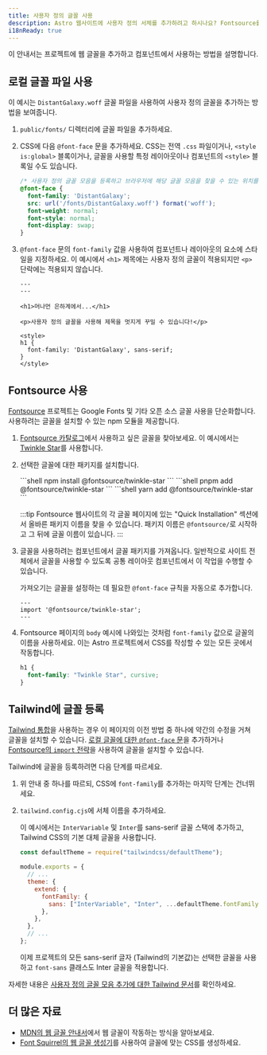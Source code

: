 ```yaml
---
title: 사용자 정의 글꼴 사용
description: Astro 웹사이트에 사용자 정의 서체를 추가하려고 하시나요? Fontsource를 통해 Google Fonts를 사용하거나 원하는 글꼴을 추가하세요.
i18nReady: true
---
```



이 안내서는 프로젝트에 웹 글꼴을 추가하고 컴포넌트에서 사용하는 방법을 설명합니다.

## 로컬 글꼴 파일 사용

이 예시는 `DistantGalaxy.woff` 글꼴 파일을 사용하여 사용자 정의 글꼴을 추가하는 방법을 보여줍니다.

1. `public/fonts/` 디렉터리에 글꼴 파일을 추가하세요.
2. CSS에 다음 `@font-face` 문을 추가하세요. CSS는 전역 `.css` 파일이거나, `<style is:global>` 블록이거나, 글꼴을 사용할 특정 레이아웃이나 컴포넌트의 `<style>` 블록일 수도 있습니다.

    ```css
    /* 사용자 정의 글꼴 모음을 등록하고 브라우저에 해당 글꼴 모음을 찾을 수 있는 위치를 알려주세요. */
    @font-face {
      font-family: 'DistantGalaxy';
      src: url('/fonts/DistantGalaxy.woff') format('woff');
      font-weight: normal;
      font-style: normal;
      font-display: swap;
    }
    ```

3. `@font-face` 문의 `font-family` 값을 사용하여 컴포넌트나 레이아웃의 요소에 스타일을 지정하세요. 이 예시에서 `<h1>` 제목에는 사용자 정의 글꼴이 적용되지만 `<p>` 단락에는 적용되지 않습니다.

    ```astro title="src/pages/example.astro" {9-11}
    ---
    ---

    <h1>머나먼 은하계에서...</h1>

    <p>사용자 정의 글꼴을 사용해 제목을 멋지게 꾸밀 수 있습니다!</p>

    <style>
    h1 {
      font-family: 'DistantGalaxy', sans-serif;
    }
    </style>
    ```

## Fontsource 사용

[Fontsource](https://fontsource.org/) 프로젝트는 Google Fonts 및 기타 오픈 소스 글꼴 사용을 단순화합니다. 사용하려는 글꼴을 설치할 수 있는 npm 모듈을 제공합니다.

1. [Fontsource 카탈로그](https://fontsource.org/)에서 사용하고 싶은 글꼴을 찾아보세요. 이 예시에서는 [Twinkle Star](https://fontsource.org/fonts/twinkle-star)를 사용합니다.
1. 선택한 글꼴에 대한 패키지를 설치합니다.

    <PackageManagerTabs>
      <Fragment slot="npm">
      ```shell
      npm install @fontsource/twinkle-star
      ```
      </Fragment>
      <Fragment slot="pnpm">
      ```shell
      pnpm add @fontsource/twinkle-star
      ```
      </Fragment>
      <Fragment slot="yarn">
      ```shell
      yarn add @fontsource/twinkle-star
      ```
      </Fragment>
    </PackageManagerTabs>

    :::tip
    Fontsource 웹사이트의 각 글꼴 페이지에 있는 "Quick Installation" 섹션에서 올바른 패키지 이름을 찾을 수 있습니다. 패키지 이름은 `@fontsource/`로 시작하고 그 뒤에 글꼴 이름이 있습니다.
    :::

1. 글꼴을 사용하려는 컴포넌트에서 글꼴 패키지를 가져옵니다. 일반적으로 사이트 전체에서 글꼴을 사용할 수 있도록 공통 레이아웃 컴포넌트에서 이 작업을 수행할 수 있습니다.

    가져오기는 글꼴을 설정하는 데 필요한 `@font-face` 규칙을 자동으로 추가합니다.

    ```astro title="src/layouts/BaseLayout.astro"
    ---
    import '@fontsource/twinkle-star';
    ---
    ```

1. Fontsource 페이지의 `body` 예시에 나와있는 것처럼 `font-family` 값으로 글꼴의 이름을 사용하세요. 이는 Astro 프로젝트에서 CSS를 작성할 수 있는 모든 곳에서 작동합니다.

    ```css
    h1 {
      font-family: "Twinkle Star", cursive;
    }
    ```

## Tailwind에 글꼴 등록

[Tailwind 통합](/ko/guides/integrations-guide/tailwind/)을 사용하는 경우 이 페이지의 이전 방법 중 하나에 약간의 수정을 거쳐 글꼴을 설치할 수 있습니다. [로컬 글꼴에 대한 `@font-face` 문](#로컬-글꼴-파일-사용)을 추가하거나 [Fontsource의 `import` 전략](#fontsource-사용)을 사용하여 글꼴을 설치할 수 있습니다.

Tailwind에 글꼴을 등록하려면 다음 단계를 따르세요.

1. 위 안내 중 하나를 따르되, CSS에 `font-family`를 추가하는 마지막 단계는 건너뛰세요.
1. `tailwind.config.cjs`에 서체 이름을 추가하세요.

    이 예시에서는 `InterVariable` 및 `Inter`를 sans-serif 글꼴 스택에 추가하고, Tailwind CSS의 기본 대체 글꼴을 사용합니다.

    ```js title="tailwind.config.cjs" ins={1,7-9}
    const defaultTheme = require("tailwindcss/defaultTheme");

    module.exports = {
      // ...
      theme: {
        extend: {
          fontFamily: {
            sans: ["InterVariable", "Inter", ...defaultTheme.fontFamily.sans],
          },
        },
      },
      // ...
    };
    ```

    이제 프로젝트의 모든 sans-serif 글자 (Tailwind의 기본값)는 선택한 글꼴을 사용하고 `font-sans` 클래스도 Inter 글꼴을 적용합니다.

자세한 내용은 [사용자 정의 글꼴 모음 추가에 대한 Tailwind 문서](https://tailwindcss.com/docs/font-family#using-custom-values)를 확인하세요.

## 더 많은 자료

- [MDN의 웹 글꼴 안내서](https://developer.mozilla.org/ko/docs/Learn/CSS/Styling_text/Web_fonts)에서 웹 글꼴이 작동하는 방식을 알아보세요.
- [Font Squirrel의 웹 글꼴 생성기](https://www.fontsquirrel.com/tools/webfont-generator)를 사용하여 글꼴에 맞는 CSS를 생성하세요.
